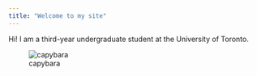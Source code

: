 ```yaml
---
title: "Welcome to my site"
---
```


Hi! I am a third-year undergraduate student at the University of Toronto.

![capybara](images/capybara.jpg "Capybara")
